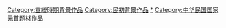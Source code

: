 [[Category:宣統時期背景作品|Category:宣統時期背景作品]]
[[Category:民初背景作品|Category:民初背景作品]]
[[Category:孫中山|*]]
[[Category:中华民国国家元首题材作品|Category:中华民国国家元首题材作品]]